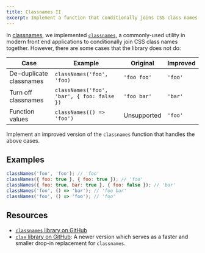 ```yaml
---
title: Classnames II
excerpt: Implement a function that conditionally joins CSS class names together and also handles de-duplication and function values
---
```


In [classnames](/questions/javascript/classnames), we implemented [`classnames`](https://github.com/JedWatson/classnames), a commonly-used utility in modern front end applications to conditionally join CSS class names together. However, there are some cases that the library does not do:

| Case | Example | Original | Improved |
| --- | --- | --- | --- |
| De-duplicate classnames | `classNames('foo', 'foo)` | `'foo foo'` | `'foo'` |
| Turn off classnames | `classNames('foo', 'bar', { foo: false })` | `'foo bar'` | `'bar'` |
| Function values | `classNames(() => 'foo')` | Unsupported | `'foo'` |

Implement an improved version of the `classnames` function that handles the above cases.

## Examples

```js
classNames('foo', 'foo'); // 'foo'
classNames({ foo: true }, { foo: true }); // 'foo'
classNames({ foo: true, bar: true }, { foo: false }); // 'bar'
classNames('foo', () => 'bar'); // 'foo bar'
classNames('foo', () => 'foo'); // 'foo'
```

## Resources

- [`classnames` library on GitHub](https://github.com/JedWatson/classnames)
- [`clsx` library on GitHub](https://github.com/lukeed/clsx): A newer version which serves as a faster and smaller drop-in replacement for `classnames`.
